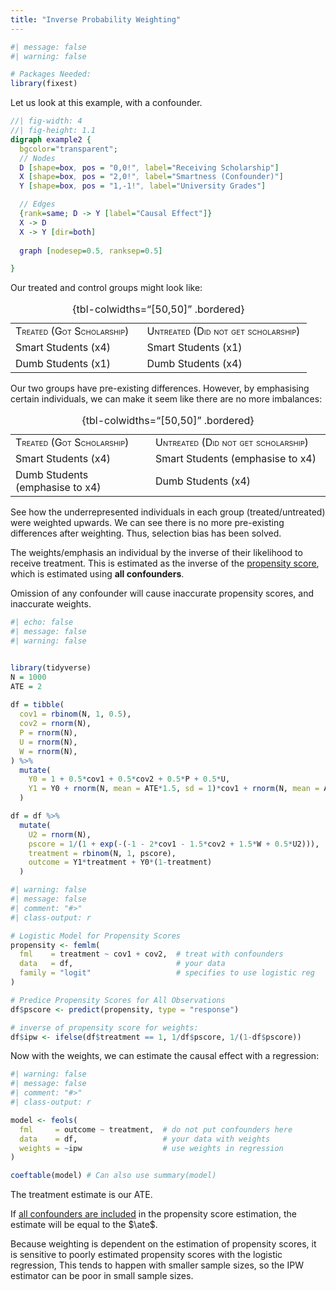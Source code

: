 ```yaml
---
title: "Inverse Probability Weighting"
---
```


```r
#| message: false
#| warning: false

# Packages Needed:
library(fixest)
```

Let us look at this example, with a confounder.

::: center-graph
```dot
//| fig-width: 4
//| fig-height: 1.1
digraph example2 {
  bgcolor="transparent";
  // Nodes
  D [shape=box, pos = "0,0!", label="Receiving Scholarship"]
  X [shape=box, pos = "2,0!", label="Smartness (Confounder)"]
  Y [shape=box, pos = "1,-1!", label="University Grades"]

  // Edges
  {rank=same; D -> Y [label="Causal Effect"]}
  X -> D
  X -> Y [dir=both]
  
  graph [nodesep=0.5, ranksep=0.5]

}
```
:::

Our treated and control groups might look like:

::: small
|                                         |                                                   |
|--------------------------------|----------------------------------------|
| [Treated (Got Scholarship)]{.smallcaps} | [Untreated (Did not get scholarship)]{.smallcaps} |
| Smart Students (x4)                     | Smart Students (x1)                               |
| Dumb Students (x1)                      | Dumb Students (x4)                                |

: {tbl-colwidths="\[50,50\]" .bordered}
:::

Our two groups have pre-existing differences. However, by emphasising certain individuals, we can make it seem like there are no more imbalances:

::: small
|                                         |                                                   |
|--------------------------------|----------------------------------------|
| [Treated (Got Scholarship)]{.smallcaps} | [Untreated (Did not get scholarship)]{.smallcaps} |
| Smart Students (x4)                     | Smart Students (emphasise to x4)                  |
| Dumb Students (emphasise to x4)         | Dumb Students (x4)                                |

: {tbl-colwidths="\[50,50\]" .bordered}
:::

::: small
See how the underrepresented individuals in each group (treated/untreated) were weighted upwards. We can see there is no more pre-existing differences after weighting. Thus, selection bias has been solved.
:::

The weights/emphasis an individual by the inverse of their likelihood to receive treatment. This is estimated as the inverse of the [propensity score](pscore.qmd), which is estimated using **all confounders**.

::: small
Omission of any confounder will cause inaccurate propensity scores, and inaccurate weights.
:::

```r
#| echo: false
#| message: false
#| warning: false


library(tidyverse)
N = 1000
ATE = 2
  
df = tibble(
  cov1 = rbinom(N, 1, 0.5),
  cov2 = rnorm(N),
  P = rnorm(N),
  U = rnorm(N), 
  W = rnorm(N),
) %>%
  mutate(
    Y0 = 1 + 0.5*cov1 + 0.5*cov2 + 0.5*P + 0.5*U,
    Y1 = Y0 + rnorm(N, mean = ATE*1.5, sd = 1)*cov1 + rnorm(N, mean = ATE/2)*(1-cov1)
  )

df = df %>%
  mutate(
    U2 = rnorm(N),
    pscore = 1/(1 + exp(-(-1 - 2*cov1 - 1.5*cov2 + 1.5*W + 0.5*U2))),
    treatment = rbinom(N, 1, pscore),
    outcome = Y1*treatment + Y0*(1-treatment)
  )
```

```r
#| warning: false
#| message: false
#| comment: "#>"
#| class-output: r

# Logistic Model for Propensity Scores
propensity <- femlm(
  fml    = treatment ~ cov1 + cov2,  # treat with confounders
  data   = df,                       # your data
  family = "logit"                   # specifies to use logistic reg
)

# Predice Propensity Scores for All Observations
df$pscore <- predict(propensity, type = "response")

# inverse of propensity score for weights:
df$ipw <- ifelse(df$treatment == 1, 1/df$pscore, 1/(1-df$pscore))
```

Now with the weights, we can estimate the causal effect with a regression:

```r
#| warning: false
#| message: false
#| comment: "#>"
#| class-output: r

model <- feols(
  fml     = outcome ~ treatment,  # do not put confounders here
  data    = df,                   # your data with weights
  weights = ~ipw                  # use weights in regression
)

coeftable(model) # Can also use summary(model)
```

::: small
The treatment estimate is our ATE.
:::

If [all confounders are included]{.underline} in the propensity score estimation, the estimate will be equal to the $\ate$.

Because weighting is dependent on the estimation of propensity scores, it is sensitive to poorly estimated propensity scores with the logistic regression, This tends to happen with smaller sample sizes, so the IPW estimator can be poor in small sample sizes.
